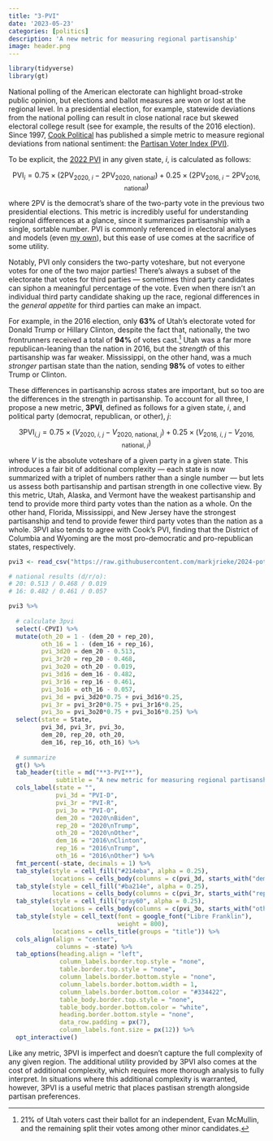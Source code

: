 ```yaml
---
title: "3-PVI"
date: '2023-05-23'
categories: [politics]
description: 'A new metric for measuring regional partisanship'
image: header.png
---
```


```r
library(tidyverse)
library(gt)
```


National polling of the American electorate can highlight broad-stroke public opinion, but elections and ballot measures are won or lost at the regional level. In a presidential election, for example, statewide deviations from the national polling can result in close national race but skewed electoral college result (see for example, the results of the 2016 election). Since 1997, [Cook Political](https://www.cookpolitical.com/) has published a simple metric to measure regional deviations from national sentiment: the [Partisan Voter Index (PVI)](https://www.cookpolitical.com/pvi-0). 

To be explicit, the [2022 PVI](https://www.cookpolitical.com/cook-pvi/2022-partisan-voting-index/state-map-and-list) in any given state, $i$, is calculated as follows:

$$
\text{PVI}_i = 0.75 \times (\text{2PV}_{\text{2020, }i} - \text{2PV}_{\text{2020, national}}) + 0.25 \times (\text{2PV}_{\text{2016, }i} - \text{2PV}_{\text{2016, national}})
$$

where $\text{2PV}$ is the democrat's share of the two-party vote in the previous two presidential elections. This metric is incredibly useful for understanding regional differences at a glance, since it summarizes partisanship with a single, sortable number. PVI is commonly referenced in electoral analyses and models (even [my own](https://github.com/markjrieke/2022-midterm-forecasts/blob/main/models/punk_november_predict.R#L247-L252)), but this ease of use comes at the sacrifice of some utility.

Notably, PVI only considers the two-party voteshare, but not everyone votes for one of the two major parties! There's always a subset of the electorate that votes for third parties --- sometimes third party candidates can siphon a meaningful percentage of the vote. Even when there isn't an individual third party candidate shaking up the race, regional differences in the *general appetite* for third parties can make an impact. 

For example, in the 2016 election, only **63%** of Utah's electorate voted for Donald Trump or Hillary Clinton, despite the fact that, nationally, the two frontrunners received a total of **94%** of votes cast.^[21% of Utah voters cast their ballot for an independent, Evan McMullin, and the remaining split their votes among other minor candidates.] Utah was a far more republican-leaning than the nation in 2016, but the *strength* of this partisanship was far weaker. Mississippi, on the other hand, was a much *stronger* partisan state than the nation, sending **98%** of votes to either Trump or Clinton. 

These differences in partisanship across states are important, but so too are the differences in the strength in partisanship. To account for all three, I propose a new metric, **3PVI**, defined as follows for a given state, $i$, and political party (democrat, republican, or other), $j$:

$$
\text{3PVI}_{i,j} = 0.75 \times (V_{\text{2020, }i,\ j} - V_{\text{2020, national, }j}) + 0.25 \times (V_{\text{2016, }i,\ j} - V_{\text{2016, national, }j})
$$

where $V$ is the absolute voteshare of a given party in a given state. This introduces a fair bit of additional complexity --- each state is now summarized with a triplet of numbers rather than a single number --- but lets us assess both partisanship and partisan strength in one collective view. By this metric, Utah, Alaska, and Vermont have the weakest partisanship and tend to provide more third party votes than the nation as a whole. On the other hand, Florida, Mississippi, and New Jersey have the strongest partisanship and tend to provide fewer third party votes than the nation as a whole. 3PVI also tends to agree with Cook's PVI, finding that the District of Columbia and Wyoming are the most pro-democratic and pro-republican states, respectively. 

```r
pvi3 <- read_csv("https://raw.githubusercontent.com/markjrieke/2024-potus/main/data/cpvi.csv")

# national results (d/r/o):
# 20: 0.513 / 0.468 / 0.019
# 16: 0.482 / 0.461 / 0.057

pvi3 %>%
  
  # calculate 3pvi
  select(-CPVI) %>%
  mutate(oth_20 = 1 - (dem_20 + rep_20),
         oth_16 = 1 - (dem_16 + rep_16),
         pvi_3d20 = dem_20 - 0.513,
         pvi_3r20 = rep_20 - 0.468,
         pvi_3o20 = oth_20 - 0.019,
         pvi_3d16 = dem_16 - 0.482,
         pvi_3r16 = rep_16 - 0.461,
         pvi_3o16 = oth_16 - 0.057,
         pvi_3d = pvi_3d20*0.75 + pvi_3d16*0.25,
         pvi_3r = pvi_3r20*0.75 + pvi_3r16*0.25,
         pvi_3o = pvi_3o20*0.75 + pvi_3o16*0.25) %>%
  select(state = State,
         pvi_3d, pvi_3r, pvi_3o,
         dem_20, rep_20, oth_20,
         dem_16, rep_16, oth_16) %>%
  
  # summarize
  gt() %>%
  tab_header(title = md("**3-PVI**"),
             subtitle = "A new metric for measuring regional partisanship") %>%
  cols_label(state = "",
             pvi_3d = "PVI-D",
             pvi_3r = "PVI-R",
             pvi_3o = "PVI-O",
             dem_20 = "2020\nBiden",
             rep_20 = "2020\nTrump",
             oth_20 = "2020\nOther",
             dem_16 = "2016\nClinton",
             rep_16 = "2016\nTrump",
             oth_16 = "2016\nOther") %>%
  fmt_percent(-state, decimals = 1) %>%
  tab_style(style = cell_fill("#214eba", alpha = 0.25),
            locations = cells_body(columns = c(pvi_3d, starts_with("dem")))) %>%
  tab_style(style = cell_fill("#ba214e", alpha = 0.25),
            locations = cells_body(columns = c(pvi_3r, starts_with("rep")))) %>%
  tab_style(style = cell_fill("gray60", alpha = 0.25),
            locations = cells_body(columns = c(pvi_3o, starts_with("oth")))) %>%
  tab_style(style = cell_text(font = google_font("Libre Franklin"),
                              weight = 800),
            locations = cells_title(groups = "title")) %>%
  cols_align(align = "center",
             columns = -state) %>%
  tab_options(heading.align = "left",
              column_labels.border.top.style = "none",
              table.border.top.style = "none",
              column_labels.border.bottom.style = "none",
              column_labels.border.bottom.width = 1,
              column_labels.border.bottom.color = "#334422",
              table_body.border.top.style = "none",
              table_body.border.bottom.color = "white",
              heading.border.bottom.style = "none",
              data_row.padding = px(7),
              column_labels.font.size = px(12)) %>%
  opt_interactive()
```

Like any metric, 3PVI is imperfect and doesn't capture the full complexity of any given region. The additional utility provided by 3PVI also comes at the cost of additional complexity, which requires more thorough analysis to fully interpret. In situations where this additional complexity is warranted, however, 3PVI is a useful metric that places pastisan strength alongside partisan preferences. 



